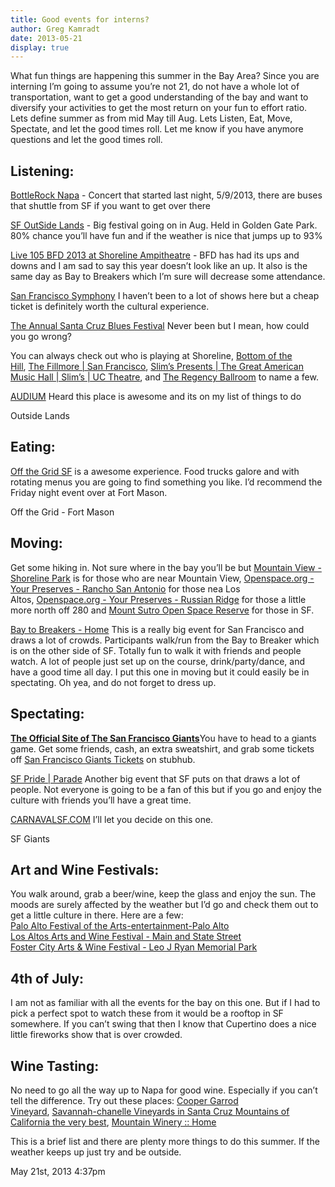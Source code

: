 ```yaml
---
title: Good events for interns?
author: Greg Kamradt
date: 2013-05-21
display: true
---
```


What fun things are happening this summer in the Bay Area? Since you are interning I’m going to assume you’re not 21, do not have a whole lot of transportation, want to get a good understanding of the bay and want to diversify your activities to get the most return on your fun to effort ratio. Lets define summer as from mid May till Aug. Lets Listen, Eat, Move, Spectate, and let the good times roll. Let me know if you have anymore questions and let the good times roll.   

## Listening:
  
[BottleRock Napa](http://bottlerocknapavalley.com/) - Concert that started last night, 5/9/2013, there are buses that shuttle from SF if you want to get over there  
  
[SF OutSide Lands](http://www.sfoutsidelands.com/home/) - Big festival going on in Aug. Held in Golden Gate Park. 80% chance you’ll have fun and if the weather is nice that jumps up to 93%  
  
[Live 105 BFD 2013 at Shoreline Ampitheatre](http://www.last.fm/festival/3549868+Live+105+BFD+2013) - BFD has had its ups and downs and I am sad to say this year doesn’t look like an up. It also is the same day as Bay to Breakers which I’m sure will decrease some attendance.  
  
[San Francisco Symphony](http://www.sfsymphony.org/) I haven’t been to a lot of shows here but a cheap ticket is definitely worth the cultural experience.   
  
[The Annual Santa Cruz Blues Festival](http://www.santacruzbluesfestival.com/) Never been but I mean, how could you go wrong?  
  
You can always check out who is playing at Shoreline, [Bottom of the Hill](http://www.bottomofthehill.com/), [The Fillmore | San Francisco](http://thefillmore.com/), [Slim’s Presents | The Great American Music Hall | Slim’s | UC Theatre](http://www.slimspresents.com/), and [The Regency Ballroom](http://www.theregencyballroom.com/) to name a few.   
  
[AUDIUM](http://www.audium.org/) Heard this place is awesome and its on my list of things to do  
  




Outside Lands  
  



## Eating:


  
[Off the Grid SF](http://offthegridsf.com/) is a awesome experience. Food trucks galore and with rotating menus you are going to find something you like. I’d recommend the Friday night event over at Fort Mason.



Off the Grid - Fort Mason  
  



## Moving:


Get some hiking in. Not sure where in the bay you’ll be but [Mountain View - Shoreline Park](http://baytrail.abag.ca.gov/vtour/map3/access/Btmtnvw/Btmtvw2.htm) is for those who are near Mountain View, [Openspace.org - Your Preserves - Rancho San Antonio](http://www.openspace.org/preserves/pr_rancho_san_antonio.asp) for those nea Los Altos, [Openspace.org - Your Preserves - Russian Ridge](http://www.openspace.org/preserves/pr_russian_ridge.asp) for those a little more north off 280 and [Mount Sutro Open Space Reserve](http://www.ucsf.edu/about/cgr/current-projects/mount-sutro-open-space-reserve) for those in SF.  
  
[Bay to Breakers - Home](http://www.baytobreakers.com/) This is a really big event for San Francisco and draws a lot of crowds. Participants walk/run from the Bay to Breaker which is on the other side of SF. Totally fun to walk it with friends and people watch. A lot of people just set up on the course, drink/party/dance, and have a good time all day. I put this one in moving but it could easily be in spectating. Oh yea, and do not forget to dress up.



## **Spectating:**


[**The Official Site of The San Francisco Giants**](http://sanfrancisco.giants.mlb.com/index.jsp?c_id=sf)You have to head to a giants game. Get some friends, cash, an extra sweatshirt, and grab some tickets off [San Francisco Giants Tickets](http://www.stubhub.com/san-francisco-giants-tickets/) on stubhub.   
  
[SF Pride | Parade](http://sfpride.org/parade/) Another big event that SF puts on that draws a lot of people. Not everyone is going to be a fan of this but if you go and enjoy the culture with friends you’ll have a great time.   
  
[CARNAVALSF.COM](http://www.carnavalsf.com/) I’ll let you decide on this one.



SF Giants  
  



## Art and Wine Festivals:


You walk around, grab a beer/wine, keep the glass and enjoy the sun. The moods are surely affected by the weather but I’d go and check them out to get a little culture in there. Here are a few:  
[Palo Alto Festival of the Arts-entertainment-Palo Alto](http://www.mlaproductions.com/PaloAlto/entertainment.html)  
[Los Altos Arts and Wine Festival - Main and State Street](http://events.mercurynews.com/los_altos_ca/events/show/291245647-los-altos-arts-and-wine-festival)  
[Foster City Arts & Wine Festival - Leo J Ryan Memorial Park](http://events.mercurynews.com/san_mateo_ca/events/show/302685925-foster-city-arts-wine-festival)



## 4th of July:


I am not as familiar with all the events for the bay on this one. But if I had to pick a perfect spot to watch these from it would be a rooftop in SF somewhere. If you can’t swing that then I know that Cupertino does a nice little fireworks show that is over crowded. 



  
  



## Wine Tasting:


No need to go all the way up to Napa for good wine. Especially if you can’t tell the difference. Try out these places: [Cooper Garrod Vineyard](http://www.cgv.com/), [Savannah-chanelle Vineyards in Santa Cruz Mountains of California the very best](http://www.savannahchanelle.com/), [Mountain Winery :: Home](http://www.mountainwinery.com/)



  
  
This is a brief list and there are plenty more things to do this summer. If the weather keeps up just try and be outside.



 May 21st, 2013 4:37pm